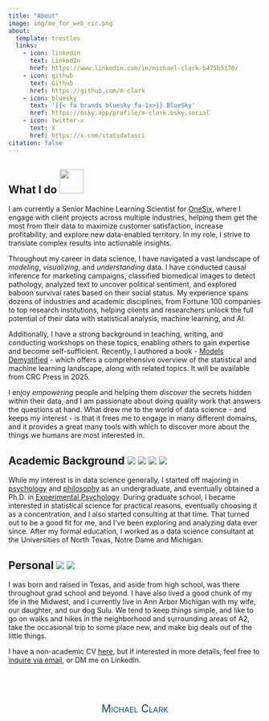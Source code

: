 ```yaml
---
title: "About"
image: img/me_for_web_cir.png
about:
  template: trestles
  links:
    - icon: linkedin
      text: LinkedIn
      href: https://www.linkedin.com/in/michael-clark-b475b5170/
    - icon: github
      text: Github
      href: https://github.com/m-clark
    - icon: bluesky
      text: '{{< fa brands bluesky fa-1x>}} BlueSky'
      href: https://bsky.app/profile/m-clark.bsky.social
    - icon: twitter-x
      text: X
      href: https://x.com/statsdatasci
citation: false
---
```





## What I do <img src="img/title-page-gp.svg" class="about-icon" style='width: 48px'/>

I am currently a Senior Machine Learning Scientist for [OneSix](https://www.onesixsolutions.com/), where I engage with client projects across multiple industries, helping them get the most from their data to maximize customer satisfaction, increase profitability, and explore new data-enabled territory. In my role, I strive to translate complex results into actionable insights.

Throughout my career in data science, I have navigated a vast landscape of *modeling*, *visualizing*, and *understanding* data. I have conducted causal inference for marketing campaigns, classified biomedical images to detect pathology, analyzed text to uncover political sentiment, and explored baboon survival rates based on their social status. My experience spans dozens of industries and academic disciplines, from Fortune 100 companies to top research institutions, helping clients and researchers unlock the full potential of their data with statistical analysis, machine learning, and AI.

Additionally, I have a strong background in teaching, writing, and conducting workshops on these topics, enabling others to gain expertise and become self-sufficient. Recently, I authored a book - [Models Demystified](https://m-clark.github.io/book-of-models/) - which offers a comprehensive overview of the statistical and machine learning landscape, along with related topics. It will be available from CRC Press in 2025.

I enjoy *empowering* people and helping them *discover* the secrets hidden within their data, and I am passionate about doing quality work that answers the questions at hand. What drew me to the world of data science - and keeps my interest - is that it frees me to engage in many different domains, and it provides a great many tools with which to discover more about the things we humans are most interested in. 


## Academic Background  <img src="img/TCU_frog_logo.jpg" class="about-icon"/> <img src="img/UNT_icon.png" class="about-icon"/> <img src="img/leprachaun_1.jpg" class="about-icon"/> <img src="img/umich_blockm.png" class="about-icon"/>

While my interest is in data science generally, I started off majoring in [psychology](http://www.psy.tcu.edu/) and [philosophy](http://www.phil.tcu.edu/) as an undergraduate, and eventually obtained a Ph.D. in [Experimental Psychology](http://psychology.unt.edu/). During graduate school, I became interested in statistical science for practical reasons, eventually choosing it as a concentration, and I also started consulting at that time. That turned out to be a good fit for me, and I've been exploring and analyzing data ever since. After my formal education, I worked as a data science consultant at the Universities of North Texas, Notre Dame and Michigan.


## Personal  <img src="img/texas-flag-icon-64.png"  class="about-icon"/> <img src="img/michigan-flag-icon-64.png" class="about-icon"/>

I was born and raised in Texas, and aside from high school, was there throughout grad school and beyond. I have also lived a good chunk of my life in the Midwest, and I currently live in Ann Arbor Michigan with my wife, our daughter, and our dog Sulu. We tend to keep things simple, and like to go on walks and hikes in the neighborhood and surrounding areas of A2, take the occasional trip to some place new, and make big deals out of the little things. 




I have a non-academic CV [here](cv-non-acad.html), but if interested in more details, feel free to [inquire via email](mailto:stats.data.sci@gmail.com), or DM me on LinkedIn.


<br>

<br>
<div style='text-align: center;  color: #0085a1'>
<span itemprop="name" style="font-variant: small-caps; color: #084887; font-size: 150%">Michael Clark</span>
</div>